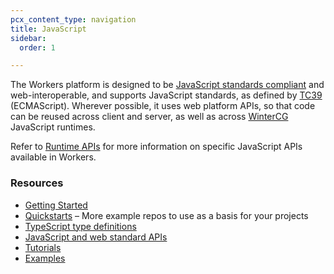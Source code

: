 ```yaml
---
pcx_content_type: navigation
title: JavaScript
sidebar:
  order: 1

---
```



The Workers platform is designed to be [JavaScript standards compliant](https://ecma-international.org/publications-and-standards/standards/ecma-262/) and web-interoperable, and supports JavaScript standards, as defined by [TC39](https://tc39.es/) (ECMAScript). Wherever possible, it uses web platform APIs, so that code can be reused across client and server, as well as across [WinterCG](https://wintercg.org/) JavaScript runtimes.

Refer to [Runtime APIs](/workers/runtime-apis/) for more information on specific JavaScript APIs available in Workers.

### Resources

* [Getting Started](/workers/get-started/guide/)
* [Quickstarts](/workers/get-started/quickstarts/) – More example repos to use as a basis for your projects
* [TypeScript type definitions](https://github.com/cloudflare/workers-types)
* [JavaScript and web standard APIs](/workers/runtime-apis/web-standards/)
* [Tutorials](/workers/tutorials/)
* [Examples](/workers/examples/?languages=JavaScript)
